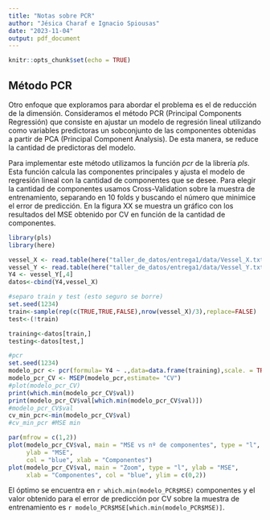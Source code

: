 ```yaml
---
title: "Notas sobre PCR"
author: "Jésica Charaf e Ignacio Spiousas"
date: "2023-11-04"
output: pdf_document
---
```


```r
knitr::opts_chunk$set(echo = TRUE)
```

## Método PCR

Otro enfoque que exploramos para abordar el problema es el de reducción de la dimensión. Consideramos el método PCR (Principal Components Regressión) que consiste en ajustar un modelo de regresión lineal utilizando como variables predictoras un sobconjunto de las componentes obtenidas a partir de PCA (Principal Component Analysis). De esta manera, se reduce la cantidad de predictoras del modelo.

Para implementar este método utilizamos la función *pcr* de la librería *pls*. Esta función calcula las componentes principales y ajusta el modelo de regresión lineal con la cantidad de componentes que se desee. Para elegir la cantidad de componentes usamos Cross-Validation sobre la muestra de entrenamiento, separando en 10 folds y buscando el número que minimice el error de predicción. En la figura XX se muestra un gráfico con los resultados del MSE obtenido por CV en función de la cantidad de componentes.

```r
library(pls)
library(here)
```


```r
vessel_X <- read.table(here("taller_de_datos/entrega1/data/Vessel_X.txt"),sep = ",")
vessel_Y <- read.table(here("taller_de_datos/entrega1/data/Vessel_Y.txt"),sep = ",")
Y4 <- vessel_Y[,4]
datos<-cbind(Y4,vessel_X)

#separo train y test (esto seguro se borre)
set.seed(1234)
train<-sample(rep(c(TRUE,TRUE,FALSE),nrow(vessel_X)/3),replace=FALSE)
test<-(!train)

training<-datos[train,]
testing<-datos[test,]

#pcr
set.seed(1234)
modelo_pcr <- pcr(formula= Y4 ~ .,data=data.frame(training),scale. = TRUE,validation = "CV")
modelo_pcr_CV <- MSEP(modelo_pcr,estimate= "CV")
#plot(modelo_pcr_CV)
print(which.min(modelo_pcr_CV$val))
print(modelo_pcr_CV$val[which.min(modelo_pcr_CV$val)])
#modelo_pcr_CV$val
cv_min_pcr<-min(modelo_pcr_CV$val)
#cv_min_pcr #MSE min

par(mfrow = c(1,2))
plot(modelo_pcr_CV$val, main = "MSE vs nº de componentes", type = "l",
     ylab = "MSE",
     col = "blue", xlab = "Componentes")
plot(modelo_pcr_CV$val, main = "Zoom", type = "l", ylab = "MSE",
     xlab = "Componentes", col = "blue", ylim = c(0,2))


```

El óptimo se encuentra en `r which.min(modelo_PCR$MSE)` componentes y el valor obtenido para el error de predicción por CV sobre la muestra de entrenamiento es `r modelo_PCR$MSE[which.min(modelo_PCR$MSE)]`.
